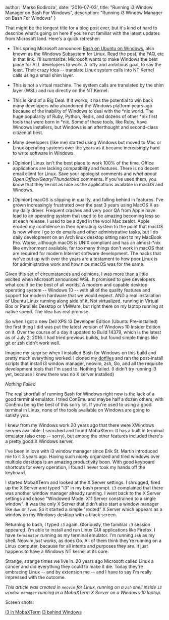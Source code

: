   author: 'Marko Bodiroza',
  date: '2016-07-03',
  title: "Running i3 Window Manager on Bash For Windows",
  description:
    "Running i3 Window Manager on Bash For Windows"
}


That might be the longest title for a blog post ever, but it's kind of hard to describe what's going on here if you're not familiar with the latest updates from Microsoft land. Here's a quick refresher:

- This spring Microsoft announced [Bash on Ubuntu on Windows](https://msdn.microsoft.com/en-us/commandline/wsl/about), also known as the Windows Subsystem for Linux. Read the post, the FAQ, etc in that link. I'll summarize: Microsoft wants to make Windows the best place for ALL developers to work. A lofty and ambitious goal, to say the least. Their crazy idea -- translate Linux system calls into NT Kernel calls using a small shim layer.

- This is not a virtual machine. The system calls are translated by the shim layer (WSL) and run directly on the NT Kernel.

- This is kind of a Big Deal. If it works, it has the potential to win back many developers who abandoned the Windows platform years ago because of the inability of Windows to deal with the *nix world. The huge popularity of Ruby, Python, Redis, and dozens of other *nix first tools that were born in \*nix. Some of these tools, like Ruby, have Windows installers, but Windows is an afterthought and second-class citizen at best.

- Many developers (like me) started using Windows but moved to Mac or Linux operating systems over the years as it became increasingly hard to write software in Windows.

- [Opinion] Linux isn't the best place to work 100% of the time. Office applications are lacking compatibility and features. There is no decent email client for Linux. Save your apologist comments and _what about Open Office/Geary/Thunderbird_ comments. If you've used them, you know that they're not as nice as the applications available in macOS and Windows.

- [Opinion] macOS is slipping in quality, and falling behind in features. I've grown increasingly frustrated over the past 3 years using MacOS X as my daily driver. Frequent crashes and very poor QA from Apple have lead to an operating system that used to be amazing becoming less so at each release. I used to be a dyed in the wool Mac zealot. Apple eroded my confidence in their operating system to the point that macOS is now where I go to do emails and other administrative tasks, but I do daily development on an Arch linux desktop sitting next to my MacBook Pro. Worse, although macOS is UNIX compliant and has an almost-\*nix like environment available, far too many things don't work in macOS that are required for modern Internet software development. The hacks that we've put up with over the years are a testament to how poor Linux is for administrative work and how nice macOS was for the same.

Given this set of circumstances and opinions, I was more than a little excited when Microsoft announced WSL. It promised to give developers what could be the best of all worlds. A modern and capable desktop operating system -- Windows 10 -- with all of the quality features and support for modern hardware that we would expect. AND a real installation of Ubuntu Linux running along side of it. Not virtualized, running in Virtual Box or Parallels Desktop or VMWare, but right there on my laptop running at native speed. The idea has real promise.

So when I got a new Dell XPS 13 Developer Edition (Ubuntu Pre-installed) the first thing I did was put the latest version of Windows 10 Insider Edition on it. Over the course of a day it updated to Build 14379, which is the latest as of July 2, 2016. I had tried previous builds, but found simple things like git or zsh didn't work well.

Imagine my surprise when I installed Bash for Windows on this build and pretty much everything worked. I cloned my [dotfiles](https://github.com/bketelsen/dotfiles) and ran the post-install scripts that install i3 window manager, neovim, zsh, Go, and all the requisite development tools that I'm used to. Nothing failed. (I didn't try running i3 yet, because I knew there was no X server installed)

_Nothing Failed_

The real shortfall of running Bash for Windows right now is the lack of a good terminal emulator. I tried ConEmu and maybe half a dozen others, with ConEmu being the best of this sorry lot. If you're used to using a good terminal in Linux, none of the tools available on Windows are going to satisfy you.

I knew from my Windows work 20 years ago that there were XWindows servers available. I searched and found MobaXterm. It has a built in terminal emulator (also crap -- sorry), but among the other features included there's a pretty good X Windows server.

I've been in love with i3 window manager since Erik St. Martin introduced me to it 3 years ago. Having such nicely organized and tiled windows over multiple desktops is an amazing productivity boon. With good keyboard shortcuts for every operation, I found I never took my hands off the keyboard.

I started MobaXTerm and looked at the X Server settings. I shrugged, fired up the X Server and typed "i3" in my bash prompt. `i3` complained that there was another window manager already running. I went back to the X Server settings and chose "Windowed Mode: X11 Server constrained to a single window". It was the only X Server that didn't also start a window manager like `dwm` or `fvwm`. So it started a simple "rooted" X Server which appears as a window on my Windows desktop with a black screen.

Returning to bash, I typed `i3` again. Gloriously, the famililar `i3` session appeared. I'm able to install and run Linux GUI applications like Firefox. I have `terminator` running as my terminal emulator. I'm running `zsh` as my shell. Neovim _just works_, as does Go. All of them think they're running on a Linux computer, because for all intents and purposes they are. It just happens to have a Windows NT kernel at its core.

Strange, strange times we live in. 20 years ago Microsoft called Linux a cancer and did everything they could to make it die. Today they're embracing Linux -- and by extension me -- and I have to say I'm really impressed with the outcome.

_This article was created in `neovim` for Linux, running on a `zsh` shell inside `i3 window manager` running in a MobaXTerm X Server on a Windows 10 laptop._

Screen shots:

[i3 in MobaXTerm](/fixed/images/2017/09/i3.png)
[i3 behind Windows](/fixed/images/2017/09/windows-on-top.png)
